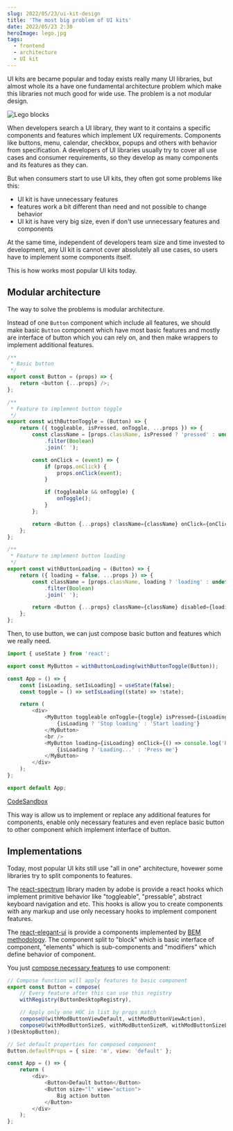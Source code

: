 ```yaml
---
slug: 2022/05/23/ui-kit-design
title: 'The most big problem of UI kits'
date: 2022/05/23 2:30
heroImage: lego.jpg
tags:
  - frontend
  - architecture
  - UI kit
---
```


UI kits are became popular and today exists really many UI libraries, but almost whole its a have one fundamental architecture problem which make this libraries not much good for wide use. The problem is a not modular design.

![](lego.jpg 'Lego blocks')

When developers search a UI library, they want to it contains a specific components and features which implement UX requirements. Components like buttons, menu, calendar, checkbox, popups and others with behavior from specification. A developers of UI libraries usually try to cover all use cases and consumer requirements, so they develop as many components and its features as they can.

But when consumers start to use UI kits, they often got some problems like this:

- UI kit is have unnecessary features
- features work a bit different than need and not possible to change behavior
- UI kit is have very big size, even if don't use unnecessary features and components

At the same time, independent of developers team size and time invested to development, any UI kit is cannot cover absolutely all use cases, so users have to implement some components itself.

This is how works most popular UI kits today.

## Modular architecture

The way to solve the problems is modular architecture.

Instead of one `Button` component which include all features, we should make basic `Button` component which have most basic features and mostly are interface of button which you can rely on, and then make wrappers to implement additional features.

```js
/**
 * Basic button
 */
export const Button = (props) => {
	return <button {...props} />;
};

/**
 * Feature to implement button toggle
 */
export const withButtonToggle = (Button) => {
	return ({ toggleable, isPressed, onToggle, ...props }) => {
		const className = [props.className, isPressed ? 'pressed' : undefined]
			.filter(Boolean)
			.join(' ');

		const onClick = (event) => {
			if (props.onClick) {
				props.onClick(event);
			}

			if (toggleable && onToggle) {
				onToggle();
			}
		};

		return <Button {...props} className={className} onClick={onClick} />;
	};
};

/**
 * Feature to implement button loading
 */
export const withButtonLoading = (Button) => {
	return ({ loading = false, ...props }) => {
		const className = [props.className, loading ? 'loading' : undefined]
			.filter(Boolean)
			.join(' ');

		return <Button {...props} className={className} disabled={loading} />;
	};
};
```

Then, to use button, we can just compose basic button and features which we really need.

```js
import { useState } from 'react';

export const MyButton = withButtonLoading(withButtonToggle(Button));

const App = () => {
	const [isLoading, setIsLoading] = useState(false);
	const toggle = () => setIsLoading((state) => !state);

	return (
		<div>
			<MyButton toggleable onToggle={toggle} isPressed={isLoading}>
				{isLoading ? 'Stop loading' : 'Start loading'}
			</MyButton>
			<br />
			<MyButton loading={isLoading} onClick={() => console.log('Pressed')}>
				{isLoading ? 'Loading...' : 'Press me'}
			</MyButton>
		</div>
	);
};

export default App;
```

[CodeSandbox](https://codesandbox.io/embed/ecstatic-monad-x9m75c?fontsize=14&hidenavigation=1&theme=dark&view=preview)

This way is allow us to implement or replace any additional features for components, enable only necessary features and even replace basic button to other component which implement interface of button.

## Implementations

Today, most popular UI kits still use "all in one" architecture, hovewer some libraries try to split components to features.

The [react-spectrum](https://github.com/adobe/react-spectrum) library maden by adobe is provide a react hooks which implement primitive behavior like "toggleable", "pressable", abstract keyboard navigation and etc. This hooks is allow you to create components with any markup and use only necessary hooks to implement component features.

The [react-elegant-ui](https://github.com/vitonsky/react-elegant-ui) is provide a components implemented by [BEM methodology](https://en.bem.info/methodology/quick-start/). The component split to "block" which is basic interface of component, "elements" which is sub-components and "modifiers" which define behavior of component.

You just [compose necessary features](https://vitonsky.github.io/react-elegant-ui/docs/Introduction/GettingStarted/#build) to use component:

```js
// Compose function will apply features to basic component
export const Button = compose(
	// Every feature after this can use this registry
	withRegistry(ButtonDesktopRegistry),

	// Apply only one HOC in list by props match
	composeU(withModButtonViewDefault, withModButtonViewAction),
	composeU(withModButtonSizeS, withModButtonSizeM, withModButtonSizeL),
)(DesktopButton);

// Set default properties for composed component
Button.defaultProps = { size: 'm', view: 'default' };

const App = () => {
	return (
		<div>
			<Button>Default button</Button>
			<Button size="l" view="action">
				Big action button
			</Button>
		</div>
	);
};
```
